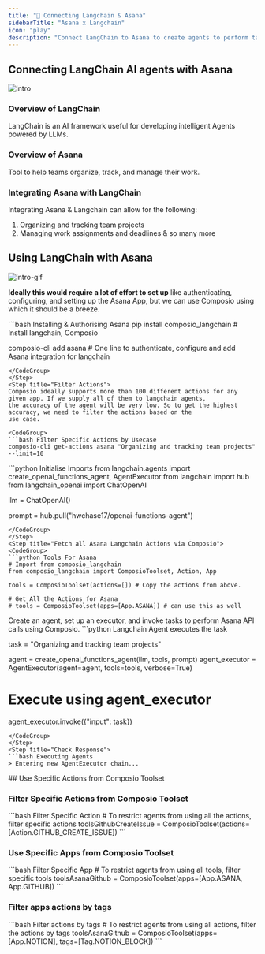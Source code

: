 ```yaml
---
title: "🚀 Connecting Langchain & Asana"
sidebarTitle: "Asana x Langchain"
icon: "play"
description: "Connect LangChain to Asana to create agents to perform tasks using natural language"
---
```


## Connecting LangChain AI agents with Asana
![intro](/media/intro.jpg)

### Overview of LangChain

LangChain is an AI framework useful for developing intelligent Agents powered by LLMs.

### Overview of Asana

Tool to help teams organize, track, and manage their work.

### Integrating Asana with LangChain

Integrating Asana & Langchain can allow for the following:

1. Organizing and tracking team projects
2. Managing work assignments and deadlines
& so many more

## Using LangChain with Asana
![intro-gif](/media/intro.gif)
<Steps>
<Step title="Setting Up the Environment">

**Ideally this would require a lot of effort to set up** like authenticating, configuring, and setting up the Asana App, but we can use Composio using which it should be a breeze.

<CodeGroup>
```bash Installing & Authorising Asana
pip install composio_langchain # Install langchain, Composio 

composio-cli add asana # One line to authenticate, configure and add Asana integration for langchain
```
</CodeGroup>
</Step>
<Step title="Filter Actions">
Composio ideally supports more than 100 different actions for any given app. If we supply all of them to langchain agents, 
the accuracy of the agent will be very low. So to get the highest accuracy, we need to filter the actions based on the 
use case.

<CodeGroup>
```bash Filter Specific Actions by Usecase
composio-cli get-actions asana "Organizing and tracking team projects" --limit=10
```
</CodeGroup>

</Step>
<Step title="Import Base Packages">

<CodeGroup>
```python Initialise Imports
from langchain.agents import create_openai_functions_agent, AgentExecutor
from langchain import hub
from langchain_openai import ChatOpenAI


llm = ChatOpenAI()

prompt = hub.pull("hwchase17/openai-functions-agent")
```
</CodeGroup>
</Step>
<Step title="Fetch all Asana Langchain Actions via Composio">
<CodeGroup>
```python Tools For Asana
# Import from composio_langchain
from composio_langchain import ComposioToolset, Action, App

tools = ComposioToolset(actions=[]) # Copy the actions from above. 

# Get All the Actions for Asana
# tools = ComposioToolset(apps=[App.ASANA]) # can use this as well
```
</CodeGroup>
</Step>
<Step title="Execute the Agent">
Create an agent, set up an executor, and invoke tasks to perform Asana API calls using Composio. 
<CodeGroup>
```python Langchain Agent executes the task

task = "Organizing and tracking team projects"

agent = create_openai_functions_agent(llm, tools, prompt)
agent_executor = AgentExecutor(agent=agent, tools=tools, verbose=True)

# Execute using agent_executor
agent_executor.invoke({"input": task})
```
</CodeGroup>
</Step>
<Step title="Check Response">
```bash Executing Agents
> Entering new AgentExecutor chain...
```
</Step>
</Steps>
## Use Specific Actions from Composio Toolset

### Filter Specific Actions from Composio Toolset

<CodeGroup>
```bash Filter Specific Action
# To restrict agents from using all the actions, filter specific actions
toolsGithubCreateIssue = ComposioToolset(actions=[Action.GITHUB_CREATE_ISSUE])
```
</CodeGroup>

### Use Specific Apps from Composio Toolset
<CodeGroup>
```bash Filter Specific App
# To restrict agents from using all tools, filter specific tools
toolsAsanaGithub = ComposioToolset(apps=[App.ASANA, App.GITHUB])
```
</CodeGroup>

### Filter apps actions by tags 
<CodeGroup>
```bash Filter actions by tags
# To restrict agents from using all actions, filter the actions by tags
toolsAsanaGithub = ComposioToolset(apps=[App.NOTION], tags=[Tag.NOTION_BLOCK])
```
</CodeGroup>

